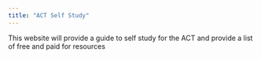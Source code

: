 ---
title: "ACT Self Study"
---

This website will provide a guide to self study for the ACT and provide a list of free and paid for resources

